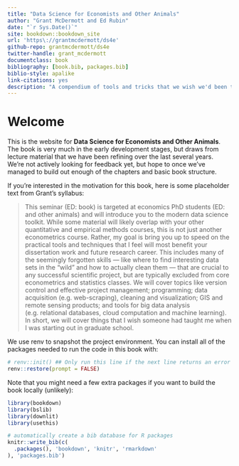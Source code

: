 ```yaml
--- 
title: "Data Science for Economists and Other Animals"
author: "Grant McDermott and Ed Rubin"
date: "`r Sys.Date()`"
site: bookdown::bookdown_site
url: 'https\://grantmcdermott/ds4e'
github-repo: grantmcdermott/ds4e
twitter-handle: grant_mcdermott
documentclass: book
bibliography: [book.bib, packages.bib]
biblio-style: apalike
link-citations: yes
description: "A compendium of tools and tricks that we wish we'd been taught in grad school."
---
```


# Welcome {.unnumbered}

This is the website for **Data Science for Economists and Other Animals**. The 
book is very much in the early development stages, but draws from lecture 
material that we have been refining over the last several years. We're not 
actively looking for feedback yet, but hope to once we've managed to build out
enough of the chapters and basic book structure.

If you're interested in the motivation for this book, here is some placeholder text from Grant's syllabus:

> This seminar (ED: book) is targeted at economics PhD students (ED: and other animals) and will introduce you to the modern data science toolkit. While some material will likely overlap with your other quantitative and empirical methods courses, this is not just another econometrics course. Rather, my goal is bring you up to speed on the practical tools and techniques that I feel will most benefit your dissertation work and future research career. This includes many of the seemingly forgotten skills --- like where to find interesting data sets in the "wild" and how to actually clean them --- that are crucial to any successful scientific project, but are typically excluded from core econometrics and statistics classes. We will cover topics like version control and effective project management; programming; data acquisition (e.g. web-scraping), cleaning and visualization; GIS and remote sensing products; and tools for big data analysis (e.g. relational databases, cloud computation and machine learning). In short, we will cover things that I wish someone had taught me when I was starting out in graduate school.

We use renv to snapshot the project environment. You can install all of the 
packages needed to run the code in this book with:

```r
# renv::init() ## Only run this line if the next line returns an error
renv::restore(prompt = FALSE)
```

Note that you might need a few extra packages if you want to build the book locally (unlikely):

```r
library(bookdown)
library(bslib)
library(downlit)
library(usethis)
```


```r
# automatically create a bib database for R packages
knitr::write_bib(c(
  .packages(), 'bookdown', 'knitr', 'rmarkdown'
), 'packages.bib')
```
